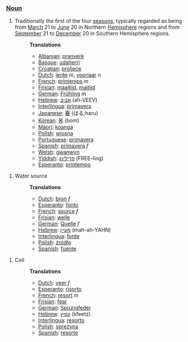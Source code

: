 ===[[Noun]]===
# Traditionally the first of the four [[season]]s, typically regarded as being from [[March]] 21 to [[June]] 20 in Northern [[Hemisphere]] regions and from [[September]] 21 to [[December]] 20 in Southern Hemisphere regions.
#:'''Translations'''
#:*[[Albanian]]: [[pranverë]]
#:*[[Basque]]: [[udaherri]]
#:*[[Croatian]]: [[proljeće]]
#:*[[Dutch]]: [[lente]] ''m'', [[voorjaar]] ''n''
#:*[[French]]: [[printemps]] ''m''
#:*[[Frisian]]: [[maaitiid]], [[maitiid]]
#:*[[German]]: [[Frühling]] ''m''
#:*[[Hebrew]]: [[אביב]] (ah-VEEV)
#:*[[Interlingua]]: [[primavera]]
#:*[[Japanese]]: [[春]] (はる;haru)
#:*[[Korean]]: [[봄]] (bom)
#:*[[Mäori]]: [[koanga]]
#:*[[Polish]]: [[wiosna]]
#:*[[Portuguese]]: [[primavera]]
#:*[[Spanish]]: [[primavera]] ''f''
#:*[[Welsh]]: [[gwanwyn]]
#:*[[Yiddish]]: [[פרילינג]] (FREE-ling)
#:*[[Esperanto]]: [[printempo]]

# Water source
#:'''Translations'''
#:*[[Dutch]]: [[bron]] ''f''
#:*[[Esperanto]]: [[fonto]]
#:*[[French]]: [[source]] ''f''
#:*[[Frisian]]: [[welle]]
#:*[[German]]: [[Quelle]] ''f''
#:*[[Hebrew]]: [[מעיין]] (mah-ah-YAHN)
#:*[[Interlingua]]: [[fonte]]
#:*[[Polish]]: [[źródło]]
#:*[[Spanish]]: [[fuente]]

# Coil
#:'''Translations'''
#:*[[Dutch]]: [[veer]] ''f''
#:*[[Esperanto]]: [[risorto]]
#:*[[French]]: [[resort]] ''m''
#:*[[Frisian]]: [[fear]]
#:*[[German]]: [[Sprungfeder]]
#:*[[Hebrew]]: [[קפיץ]] (kfeetz)
#:*[[Interlingua]]: [[resorto]]
#:*[[Polish]]: [[sprężyna]]
#:*[[Spanish]]: [[resorte]]